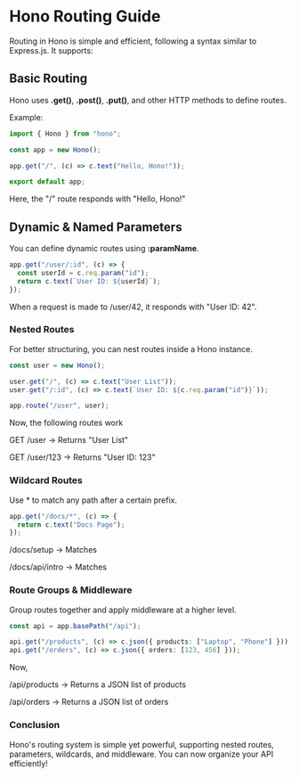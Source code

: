 # Hono Routing Guide

Routing in Hono is simple and efficient, following a syntax similar to Express.js. It supports:

## Basic Routing

Hono uses **.get()**, **.post()**, **.put()**, and other HTTP methods to define routes.

Example:

```ts
import { Hono } from "hono";

const app = new Hono();

app.get("/", (c) => c.text("Hello, Hono!"));

export default app;
```

Here, the "/" route responds with "Hello, Hono!"

## Dynamic & Named Parameters

You can define dynamic routes using **:paramName**.

```ts
app.get("/user/:id", (c) => {
  const userId = c.req.param("id");
  return c.text(`User ID: ${userId}`);
});
```

When a request is made to /user/42, it responds with "User ID: 42".

### Nested Routes

For better structuring, you can nest routes inside a Hono instance.

```ts
const user = new Hono();

user.get("/", (c) => c.text("User List"));
user.get("/:id", (c) => c.text(`User ID: ${c.req.param("id")}`));

app.route("/user", user);
```

Now, the following routes work

GET /user → Returns "User List"

GET /user/123 → Returns "User ID: 123"

### Wildcard Routes

Use \* to match any path after a certain prefix.

```ts
app.get("/docs/*", (c) => {
  return c.text("Docs Page");
});
```

/docs/setup → Matches

/docs/api/intro → Matches

### Route Groups & Middleware

Group routes together and apply middleware at a higher level.

```ts
const api = app.basePath("/api");

api.get("/products", (c) => c.json({ products: ["Laptop", "Phone"] }));
api.get("/orders", (c) => c.json({ orders: [123, 456] }));
```

Now,

/api/products → Returns a JSON list of products

/api/orders → Returns a JSON list of orders

### Conclusion

Hono's routing system is simple yet powerful, supporting nested routes, parameters, wildcards, and middleware. You can now organize your API efficiently!
